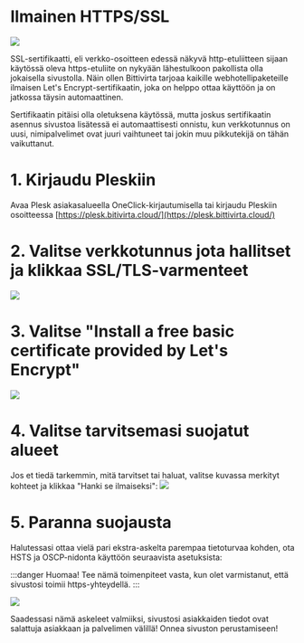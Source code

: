 # Ilmainen HTTPS/SSL

![](https://cdn.bittivirta.fi/docimg/crisp/image_4fwtl3.png)

SSL-sertifikaatti, eli verkko-osoitteen edessä näkyvä http-etuliitteen sijaan
käytössä oleva https-etuliite on nykyään lähestulkoon pakollista olla jokaisella
sivustolla. Näin ollen Bittivirta tarjoaa kaikille webhotellipaketeille ilmaisen
Let's Encrypt-sertifikaatin, joka on helppo ottaa käyttöön ja on jatkossa täysin
automaattinen.

Sertifikaatin pitäisi olla oletuksena käytössä, mutta joskus sertifikaatin
asennus sivustoa lisätessä ei automaattisesti onnistu, kun verkkotunnus on uusi,
nimipalvelimet ovat juuri vaihtuneet tai jokin muu pikkutekijä on tähän
vaikuttanut.

# 1. Kirjaudu Pleskiin

Avaa Plesk asiakasalueella OneClick-kirjautumisella tai kirjaudu Pleskiin
osoitteessa [https://plesk.bitivirta.cloud/](https://plesk.bittivirta.cloud/)

# 2. Valitse verkkotunnus jota hallitset ja klikkaa SSL/TLS-varmenteet

![](https://cdn.bittivirta.fi/docimg/crisp/image_1k8tj0o.png)

# 3. Valitse "Install a free basic certificate provided by Let's Encrypt"

![](https://cdn.bittivirta.fi/docimg/crisp/image_1dokdof.png)

# 4. Valitse tarvitsemasi suojatut alueet

Jos et tiedä tarkemmin, mitä tarvitset tai haluat, valitse kuvassa merkityt
kohteet ja klikkaa "Hanki se ilmaiseksi":
![](https://cdn.bittivirta.fi/docimg/crisp/image_1nlw03s.png)

# 5. Paranna suojausta

Halutessasi ottaa vielä pari ekstra-askelta parempaa tietoturvaa kohden, ota
HSTS ja OSCP-nidonta käyttöön seuraavista asetuksista:

:::danger Huomaa! Tee nämä toimenpiteet vasta, kun olet varmistanut, että
sivustosi toimii https-yhteydellä. :::

![](https://cdn.bittivirta.fi/docimg/crisp/image_1k9a0l9.png)

Saadessasi nämä askeleet valmiiksi, sivustosi asiakkaiden tiedot ovat salattuja
asiakkaan ja palvelimen välillä! Onnea sivuston perustamiseen!
